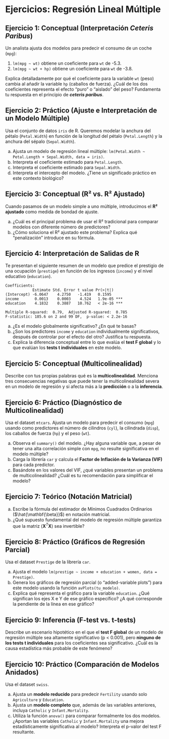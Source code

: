 <!-- ---
title: "Ejercicios: Regresión Lineal Múltiple"
subtitle: "Modelos Estadísticos de Predicción"
author: "Víctor Aceña Gil - Isaac Martín de Diego"
date: today
format: 
  html:
    toc: true
    toc-depth: 3
    code-fold: false
    theme: cosmo
execute:
  warning: false
  message: false
--- -->

# Ejercicios: Regresión Lineal Múltiple

## Ejercicio 1: Conceptual (Interpretación *Ceteris Paribus*)

Un analista ajusta dos modelos para predecir el consumo de un coche (`mpg`):

1.  `lm(mpg ~ wt)` obtiene un coeficiente para `wt` de -5.3.
2.  `lm(mpg ~ wt + hp)` obtiene un coeficiente para `wt` de -3.8.

Explica detalladamente por qué el coeficiente para la variable `wt` (peso) cambia al añadir la variable `hp` (caballos de fuerza). ¿Cuál de los dos coeficientes representa el efecto "puro" o "aislado" del peso? Fundamenta tu respuesta en el principio de ***ceteris paribus***.



## Ejercicio 2: Práctico (Ajuste e Interpretación de un Modelo Múltiple)

Usa el conjunto de datos `iris` de R. Queremos modelar la anchura del pétalo (`Petal.Width`) en función de la longitud del pétalo (`Petal.Length`) y la anchura del sépalo (`Sepal.Width`).

  a) Ajusta un modelo de regresión lineal múltiple: `lm(Petal.Width ~ Petal.Length + Sepal.Width, data = iris)`.
  b) Interpreta el coeficiente estimado para `Petal.Length`.
  c) Interpreta el coeficiente estimado para `Sepal.Width`.
  d) Interpreta el intercepto del modelo. ¿Tiene un significado práctico en este contexto biológico?



## Ejercicio 3: Conceptual (R² vs. R² Ajustado)

Cuando pasamos de un modelo simple a uno múltiple, introducimos el **R² ajustado** como medida de bondad de ajuste.

  a) ¿Cuál es el principal problema de usar el R² tradicional para comparar modelos con diferente número de predictores?
  b) ¿Cómo soluciona el R² ajustado este problema? Explica qué "penalización" introduce en su fórmula.



## Ejercicio 4: Interpretación de Salidas de R

Te presentan el siguiente resumen de un modelo que predice el prestigio de una ocupación (`prestige`) en función de los ingresos (`income`) y el nivel educativo (`education`).

```
Coefficients:
            Estimate Std. Error t value Pr(>|t|)    
(Intercept) -6.0647    4.2750   -1.419   0.1595    
income       0.0013    0.0003    4.524   1.9e-05 ***
education    4.1832    0.3887   10.762   < 2e-16 ***

Multiple R-squared:  0.79,	Adjusted R-squared:  0.785 
F-statistic: 185.6 on 2 and 99 DF,  p-value: < 2.2e-16
```

  a) ¿Es el modelo globalmente significativo? ¿En qué te basas?
  b) ¿Son los predictores `income` y `education` individualmente significativos, después de controlar por el efecto del otro? Justifica tu respuesta.
  c) Explica la diferencia conceptual entre lo que evalúa el **test F global** y lo que evalúan los **tests t individuales** en este modelo.



## Ejercicio 5: Conceptual (Multicolinealidad)

Describe con tus propias palabras qué es la **multicolinealidad**. Menciona tres consecuencias negativas que puede tener la multicolinealidad severa en un modelo de regresión y si afecta más a la **predicción** o a la **inferencia**.



## Ejercicio 6: Práctico (Diagnóstico de Multicolinealidad)

Usa el dataset `mtcars`. Ajusta un modelo para predecir el consumo (`mpg`) usando como predictores el número de cilindros (`cyl`), la cilindrada (`disp`), los caballos de fuerza (`hp`) y el peso (`wt`).

  a) Observa el `summary()` del modelo. ¿Hay alguna variable que, a pesar de tener una alta correlación simple con `mpg`, no resulte significativa en el modelo múltiple?
  b) Carga la librería `car` y calcula el **Factor de Inflación de la Varianza (VIF)** para cada predictor.
  c) Basándote en los valores del VIF, ¿qué variables presentan un problema de multicolinealidad? ¿Cuál es tu recomendación para simplificar el modelo?



## Ejercicio 7: Teórico (Notación Matricial)

  a) Escribe la fórmula del estimador de Mínimos Cuadrados Ordinarios ($\hat{\mathbf{\beta}}$) en notación matricial.
  b) ¿Qué supuesto fundamental del modelo de regresión múltiple garantiza que la matriz $(\mathbf{X}^T\mathbf{X})$ sea invertible?



## Ejercicio 8: Práctico (Gráficos de Regresión Parcial)

Usa el dataset `Prestige` de la librería `car`.

  a) Ajusta el modelo `lm(prestige ~ income + education + women, data = Prestige)`.
  b) Genera los gráficos de regresión parcial (o "added-variable plots") para este modelo usando la función `avPlots(tu_modelo)`.
  c) Explica qué representa el gráfico para la variable `education`. ¿Qué significan los ejes X e Y de ese gráfico específico? ¿A qué corresponde la pendiente de la línea en ese gráfico?



## Ejercicio 9: Inferencia (F-test vs. t-tests)

Describe un escenario hipotético en el que el **test F global** de un modelo de regresión múltiple sea altamente significativo (p \< 0.001), pero **ninguno de los tests t individuales** para los coeficientes sea significativo. ¿Cuál es la causa estadística más probable de este fenómeno?



## Ejercicio 10: Práctico (Comparación de Modelos Anidados)

Usa el dataset `swiss`.

  a) Ajusta un **modelo reducido** para predecir `Fertility` usando solo `Agriculture` y `Education`.
  b) Ajusta un **modelo completo** que, además de las variables anteriores, incluya `Catholic` y `Infant.Mortality`.
  c) Utiliza la función `anova()` para comparar formalmente los dos modelos. ¿Aportan las variables `Catholic` y `Infant.Mortality` una mejora estadísticamente significativa al modelo? Interpreta el p-valor del test F resultante.